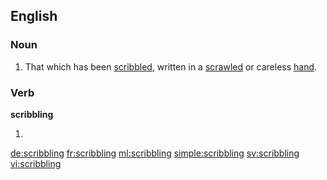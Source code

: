 ==English==

===Noun===
{{en-noun}}

# That which has been [[scribble]]d, written in a [[scrawled]] or careless [[hand]].

===Verb===
'''scribbling'''

# {{present participle of|scribble|lang=en}}

[[de:scribbling]]
[[fr:scribbling]]
[[ml:scribbling]]
[[simple:scribbling]]
[[sv:scribbling]]
[[vi:scribbling]]